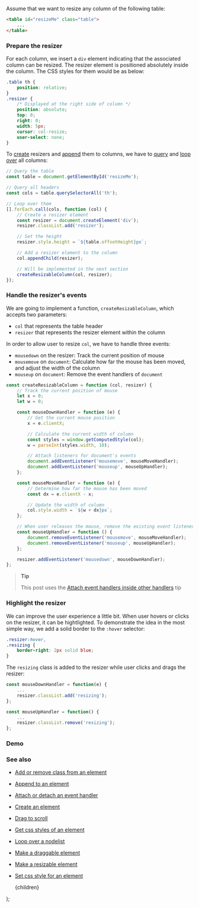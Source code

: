 
Assume that we want to resize any column of the following table:

```html
<table id="resizeMe" class="table">
    ...
</table>
```

### Prepare the resizer

For each column, we insert a `div` element indicating that the associated column can be resized. The resizer element is positioned absolutely inside the column. The CSS styles for them would be as below:

```css
.table th {
    position: relative;
}
.resizer {
    /* Displayed at the right side of column */
    position: absolute;
    top: 0;
    right: 0;
    width: 5px;
    cursor: col-resize;
    user-select: none;
}
```

To [create](/create-an-element) resizers and [append](/append-to-an-element) them to columns, we have to [query](/select-an-element-or-list-of-elements) and [loop over](/loop-over-a-nodelist) all columns:

```js
// Query the table
const table = document.getElementById('resizeMe');

// Query all headers
const cols = table.querySelectorAll('th');

// Loop over them
[].forEach.call(cols, function (col) {
    // Create a resizer element
    const resizer = document.createElement('div');
    resizer.classList.add('resizer');

    // Set the height
    resizer.style.height = `${table.offsetHeight}px`;

    // Add a resizer element to the column
    col.appendChild(resizer);

    // Will be implemented in the next section
    createResizableColumn(col, resizer);
});
```

### Handle the resizer's events

We are going to implement a function, `createResizableColumn`, which accepts two parameters:

-   `col` that represents the table header
-   `resizer` that represents the resizer element within the column

In order to allow user to resize `col`, we have to handle three events:

-   `mousedown` on the resizer: Track the current position of mouse
-   `mousemove` on `document`: Calculate how far the mouse has been moved, and adjust the width of the column
-   `mouseup` on `document`: Remove the event handlers of `document`

```js
const createResizableColumn = function (col, resizer) {
    // Track the current position of mouse
    let x = 0;
    let w = 0;

    const mouseDownHandler = function (e) {
        // Get the current mouse position
        x = e.clientX;

        // Calculate the current width of column
        const styles = window.getComputedStyle(col);
        w = parseInt(styles.width, 10);

        // Attach listeners for document's events
        document.addEventListener('mousemove', mouseMoveHandler);
        document.addEventListener('mouseup', mouseUpHandler);
    };

    const mouseMoveHandler = function (e) {
        // Determine how far the mouse has been moved
        const dx = e.clientX - x;

        // Update the width of column
        col.style.width = `${w + dx}px`;
    };

    // When user releases the mouse, remove the existing event listeners
    const mouseUpHandler = function () {
        document.removeEventListener('mousemove', mouseMoveHandler);
        document.removeEventListener('mouseup', mouseUpHandler);
    };

    resizer.addEventListener('mousedown', mouseDownHandler);
};
```

> **Tip**
>
> This post uses the [Attach event handlers inside other handlers](/attach-event-handlers-inside-other-handlers) tip

### Highlight the resizer

We can improve the user experience a little bit. When user hovers or clicks on the resizer, it can be hightlighted.
To demonstrate the idea in the most simple way, we add a solid border to the `:hover` selector:

```css
.resizer:hover,
.resizing {
    border-right: 2px solid blue;
}
```

The `resizing` class is added to the resizer while user clicks and drags the resizer:

```js
const mouseDownHandler = function(e) {
    ...
    resizer.classList.add('resizing');
};

const mouseUpHandler = function() {
    ...
    resizer.classList.remove('resizing');
};
```

### Demo

<Demo title="Resize columns of a table" url="/demo/resize-columns-of-a-table/index.html" />

### See also

-   [Add or remove class from an element](/add-or-remove-class-from-an-element)
-   [Append to an element](/append-to-an-element)
-   [Attach or detach an event handler](/attach-or-detach-an-event-handler)
-   [Create an element](/create-an-element)
-   [Drag to scroll](/drag-to-scroll)
-   [Get css styles of an element](/get-css-styles-of-an-element)
-   [Loop over a nodelist](/loop-over-a-nodelist)
-   [Make a draggable element](/make-a-draggable-element)
-   [Make a resizable element](/make-a-resizable-element)
-   [Set css style for an element](/set-css-style-for-an-element)

    <PostLayout keywords="" title="Resize columns of a table">
        {children}
    </PostLayout>
);
